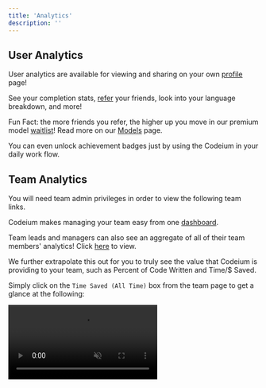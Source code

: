 ```yaml
---
title: 'Analytics'
description: ''
---
```


## User Analytics

User analytics are available for viewing and sharing on your own [profile](https://codeium.com/profile) page!

See your completion stats, [refer](https://codeium.com/referral) your friends, look into your language breakdown, and more!

<Tip>Fun Fact: the more friends you refer, the higher up you move in our premium model [waitlist](https://codeium.com/waitlist/gpt-4)! Read more on our [Models](/chat/models) page.</Tip>

You can even unlock achievement badges just by using the Codeium in your daily work flow. 

## Team Analytics

<Note>You will need team admin privileges in order to view the following team links.</Note>

Codeium makes managing your team easy from one [dashboard](https://codeium.com/team/). 

Team leads and managers can also see an aggregate of all of their team members' analytics! Click [here](https://codeium.com/team/analytics) to view.

We further extrapolate this out for you to truly see the value that Codeium is providing to your team, such as Percent of Code Written and Time/$ Saved. 

Simply click on the `Time Saved (All Time)` box from the team page to get a glance at the following:

<video
  autoPlay
  muted
  loop
  playsInline
  className="w-full aspect-video"
  src="https://exafunction.github.io/public/demos/demo_subteam_analytics.mp4">
</video>